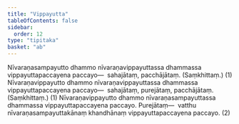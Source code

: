 ```yaml
---
title: "Vippayutta"
tableOfContents: false
sidebar:
  order: 12
type: "tipitaka"
basket: "ab"
---
```



<DynamicBreadcrumb />

<Division number="79">

<Paragraph number="2054">
Nīvaraṇasampayutto dhammo nīvaraṇavippayuttassa dhammassa vippayuttapaccayena paccayo—  sahajātaṃ, pacchājātaṃ. (Saṃkhittaṃ.) (1)
</Paragraph>

<Paragraph number="2055">
Nīvaraṇavippayutto dhammo nīvaraṇavippayuttassa dhammassa vippayuttapaccayena paccayo—  sahajātaṃ, purejātaṃ, pacchājātaṃ. (Saṃkhittaṃ.) (1)
</Paragraph>

<Paragraph number="2056">
Nīvaraṇavippayutto dhammo nīvaraṇasampayuttassa dhammassa vippayuttapaccayena paccayo. <Emphasis>Purejātaṃ</Emphasis>—  vatthu nīvaraṇasampayuttakānaṃ khandhānaṃ vippayuttapaccayena paccayo. (2)
</Paragraph>
</Division>
